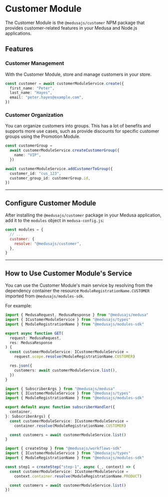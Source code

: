 
# Customer Module

The Customer Module is the `@medusajs/customer` NPM package that provides customer-related features in your Medusa and Node.js applications.

## Features

### Customer Management

With the Customer Module, store and manage customers in your store.

```ts
const customer = await customerModuleService.create({
  first_name: "Peter",
  last_name: "Hayes",
  email: "peter.hayes@example.com",
})
```

### Customer Organization

You can organize customers into groups. This has a lot of benefits and supports more use cases, such as provide discounts for specific customer groups using the Promotion Module.

```ts
const customerGroup =
  await customerModuleService.createCustomerGroup({
    name: "VIP",
  })

await customerModuleService.addCustomerToGroup({
  customer_id: "cus_123",
  customer_group_id: customerGroup.id,
})
```

---

## Configure Customer Module

After installing the `@medusajs/customer` package in your Medusa application, add it to the `modules` object in `medusa-config.js`:

```js title="medusa-config.js"
const modules = {
  // ...
  customer: {
    resolve: "@medusajs/customer",
  },
}
```

---

## How to Use Customer Module's Service

You can use the Customer Module's main service by resolving from the dependency container the resource `ModuleRegistrationName.CUSTOMER` imported from `@medusajs/modules-sdk`.

For example:

<Tabs groupId="resource-type" isCodeTabs={true}>
  <TabItem label="API Route" value="api-route" attributes={{
    title: "src/api/store/custom/route.ts"
  }}>

  ```ts
  import { MedusaRequest, MedusaResponse } from "@medusajs/medusa"
  import { ICustomerModuleService } from "@medusajs/types"
  import { ModuleRegistrationName } from "@medusajs/modules-sdk"

  export async function GET(
    request: MedusaRequest,
    res: MedusaResponse
  ) {
    const customerModuleService: ICustomerModuleService =
      request.scope.resolve(ModuleRegistrationName.CUSTOMER)

    res.json({
      customers: await customerModuleService.list(),
    })
  }
  ```

  </TabItem>
  <TabItem label="Subscriber" value="subscribers" attributes={{
    title: "src/subscribers/custom-handler.ts"
  }}>

  ```ts
  import { SubscriberArgs } from "@medusajs/medusa"
  import { ICustomerModuleService } from "@medusajs/types"
  import { ModuleRegistrationName } from "@medusajs/modules-sdk"

  export default async function subscriberHandler({
    container,
  }: SubscriberArgs) {
    const customerModuleService: ICustomerModuleService =
      container.resolve(ModuleRegistrationName.CUSTOMER)

    const customers = await customerModuleService.list()
  }
  ```

  </TabItem>
  <TabItem label="Workflow Step" value="workflow-step" attributes={{
    title: "src/workflows/hello-world/step1.ts"
  }}>

  ```ts
  import { createStep } from "@medusajs/workflows-sdk"
  import { ICustomerModuleService } from "@medusajs/types"
  import { ModuleRegistrationName } from "@medusajs/modules-sdk"

  const step1 = createStep("step-1", async (_, context) => {
    const customerModuleService: ICustomerModuleService =
      context.container.resolve(ModuleRegistrationName.PRODUCT)

    const customers = await customerModuleService.list()
  })
  ```

  </TabItem>
</Tabs>
